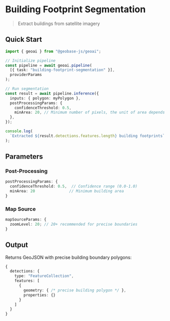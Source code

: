 
# Building Footprint Segmentation

> Extract buildings from satellite imagery

<VideoEmbed
  src="https://geobase-docs.s3.amazonaws.com/geobase-ai-assets/building-footprint-segmentation.mp4"
  title="Building Footprint Segmentation Demo"
/>

## Quick Start

```typescript
import { geoai } from "@geobase-js/geoai";

// Initialize pipeline
const pipeline = await geoai.pipeline(
  [{ task: "building-footprint-segmentation" }],
  providerParams
);

// Run segmentation
const result = await pipeline.inference({
  inputs: { polygon: myPolygon },
  postProcessingParams: {
    confidenceThreshold: 0.5,
    minArea: 20, // Minimum number of pixels, the unit of area depends on the zoom level.
  },
});

console.log(
  `Extracted ${result.detections.features.length} building footprints`
);
```

## Parameters

### Post-Processing

```typescript
postProcessingParams: {
  confidenceThreshold: 0.5,  // Confidence range (0.0-1.0)
  minArea: 20               // Minimum building area
}
```

### Map Source

```typescript
mapSourceParams: {
  zoomLevel: 20; // 20+ recommended for precise boundaries
}
```

## Output

Returns GeoJSON with precise building boundary polygons:

```typescript
{
  detections: {
    type: "FeatureCollection",
    features: [
      {
        geometry: { /* precise building polygon */ },
        properties: {}
      }
    ]
  }
}
```
